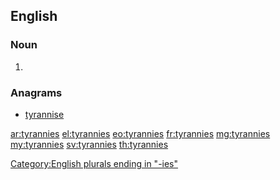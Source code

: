 ==English==

===Noun===
{{head|en|plural}}

# {{plural of|tyranny|lang=en}}

===Anagrams===
* [[tyrannise#English|tyrannise]]

[[Category:English plurals ending in "-ies"]]

[[ar:tyrannies]]
[[el:tyrannies]]
[[eo:tyrannies]]
[[fr:tyrannies]]
[[mg:tyrannies]]
[[my:tyrannies]]
[[sv:tyrannies]]
[[th:tyrannies]]